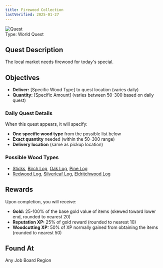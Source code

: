 ```yaml
---
title: Firewood Collection
lastVerified: 2025-01-27
---
```


<div className="mb-8 flex items-start gap-6">
  <div className="flex-shrink-0">
    <img
      src="/assets/icons/quest.png"
      alt="Quest"
      className="h-24 w-24 rounded-lg border"
    />
  </div>
  <div className="flex-1">
    <div className="space-y-2">
      <div className="flex flex-wrap gap-4 text-sm">
        <span className="rounded-md bg-orange-100 px-2 py-1 dark:bg-orange-900">
          Type: World Quest
        </span>
      </div>
    </div>
  </div>
</div>

## Quest Description

The local market needs firewood for today's special.

## Objectives

- **Deliver:** [Specific Wood Type] to quest location (varies daily)
- **Quantity:** [Specific Amount] (varies between 50-300 based on daily quest)

### Daily Quest Details
When this quest appears, it will specify:
- **One specific wood type** from the possible list below
- **Exact quantity** needed (within the 50-300 range)
- **Delivery location** (same as pickup location)

### Possible Wood Types
- [Sticks](/docs/resources/individual/sticks), [Birch Log](/docs/resources/individual/birch_log), [Oak Log](/docs/resources/individual/oak_log), [Pine Log](/docs/resources/individual/pine_log)
- [Redwood Log](/docs/resources/individual/redwood_log), [Silverleaf Log](/docs/resources/individual/silverleaf_log), [Eldritchwood Log](/docs/resources/individual/eldritchwood_log)

## Rewards

Upon completion, you will receive:

- **Gold:** 25-100% of the base gold value of items (skewed toward lower end, rounded to nearest 20)
- **Reputation XP:** 25% of gold reward (rounded to nearest 10)  
- **Woodcutting XP:** 50% of XP normally gained from obtaining the items (rounded to nearest 50)

## Found At

Any Job Board Region
